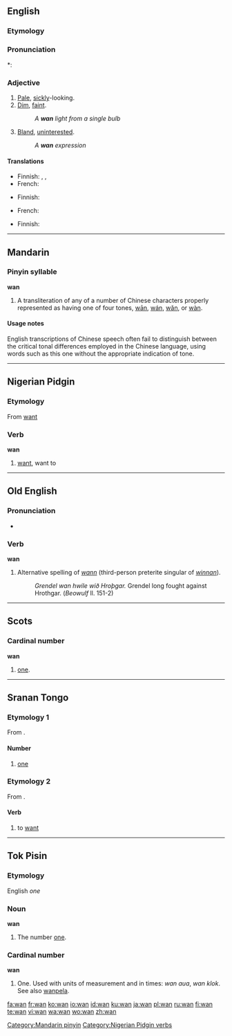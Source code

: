 {{also|Appendix:Variations of "wan"}}
==English==

===Etymology===
{{etyl|ang}} {{term|wann||dark}}

===Pronunciation===
*: {{rhymes|ɒn}}

===Adjective===
{{en-adj|wanner|wannest}}

# [[pale|Pale]], [[sickly]]-looking.
# [[dim|Dim]], [[faint]].
#: ''A '''wan''' light from a single bulb''
# [[bland|Bland]], [[uninterested]].
#: ''A '''wan''' expression''

====Translations====
{{trans-top|pale, sickly-looking}}
* Finnish: {{t-|fi|kelmeä}}, {{t|fi|kalmea}}, {{t|fi|riutunut}}
* French: {{t|fr|blême, pâlot(tte)}}
{{trans-mid}}
{{trans-bottom}}

{{trans-top|dim, faint}}
* Finnish: {{t-|fi|kelmeä}}
{{trans-mid}}
* French: {{t|fr|blafard(e) (d'une lumière, par exemple)}}
{{trans-bottom}}

{{trans-top|bland, uninterested}}
* Finnish: {{t-|fi|vaisu}}
{{trans-mid}}
{{trans-bottom}}

----

==Mandarin==

===Pinyin syllable===
'''wan'''

# A transliteration of any of a number of Chinese characters properly represented as having one of four tones, [[wān]], [[wán]], [[wǎn]], or [[wàn]].

====Usage notes====
English transcriptions of Chinese speech often fail to distinguish between the critical tonal differences employed in the Chinese language, using words such as this one without the appropriate indication of tone.

[[Category:Mandarin pinyin]]

----

==Nigerian Pidgin==
===Etymology===
From {{etyl|en|pcm}} [[want]]

===Verb===
'''wan'''
#[[want]], want to

[[Category:Nigerian Pidgin verbs]]

----

==Old English==

===Pronunciation===
* {{IPA|/wɑn/|lang=ang}}

===Verb===
'''wan'''

# Alternative spelling of ''[[wann]]'' (third-person preterite singular of ''[[winnan]]'').
#: ''Grendel wan hwile wið Hroþgar.''  Grendel long fought against Hrothgar.  (''Beowulf'' ll. 151-2)

----

==Scots==

===Cardinal number===
'''wan'''

# {{context|West Central Scots|lang=sco}} [[one]].

----

==Sranan Tongo==

===Etymology 1===
From {{etyl|en|srn}} {{term|one|lang=en}}.

====Number====
{{infl|srn|number}}

# {{cardinal|lang=srn}} [[one]]

===Etymology 2===
From {{etyl|en|srn}} {{term|want|lang=en}}.

====Verb====
{{infl|srn|verb}}

# to [[want]]

----

==Tok Pisin==

===Etymology===
English ''one''

===Noun===
'''wan'''

# The number [[one]].

===Cardinal number===
'''wan'''

# One. Used with units of measurement and in times: ''wan aua'', ''wan klok''. See also [[wanpela]].

[[fa:wan]]
[[fr:wan]]
[[ko:wan]]
[[io:wan]]
[[id:wan]]
[[ku:wan]]
[[ja:wan]]
[[pl:wan]]
[[ru:wan]]
[[fi:wan]]
[[te:wan]]
[[vi:wan]]
[[wa:wan]]
[[wo:wan]]
[[zh:wan]]